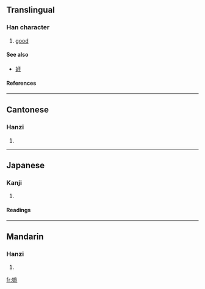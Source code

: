 ==Translingual==

===Han character===
{{Han char|rn=38|rad=女|as=06|sn=9|four=4741<sub>2</sub>|canj=女弓一山 (VNMU)}}

# [[good]]

====See also====
*[[好]]

====References====
{{Han ref|kx=0261.190|dkj=06254|dj=0527.230|hdz=21046.070|uh=59FD|ud=23037|bh=CE69|bd=52841}}

----

==Cantonese==
===Hanzi===
{{yue-hanzi|jyut=|y=gwai2}}
# {{defn|Cantonese}}
----
==Japanese==
===Kanji===
{{ja-kanji|grade=|rs=女06}}
# {{defn|Japanese}} 
====Readings====
{{ja-readings|on=[[き]] (ki), [[ぎ]] (gi), [[か]] (ka)|kun=[[しとやかにすすむさま]] (shitoyakani susumusama)}}
----
==Mandarin==
===Hanzi===
{{cmn-hanzi|pin=[[guǐ]] ([[gui3]])|wg=kuei<sup>3</sup>}}
# {{defn|Mandarin}}

[[fr:姽]]